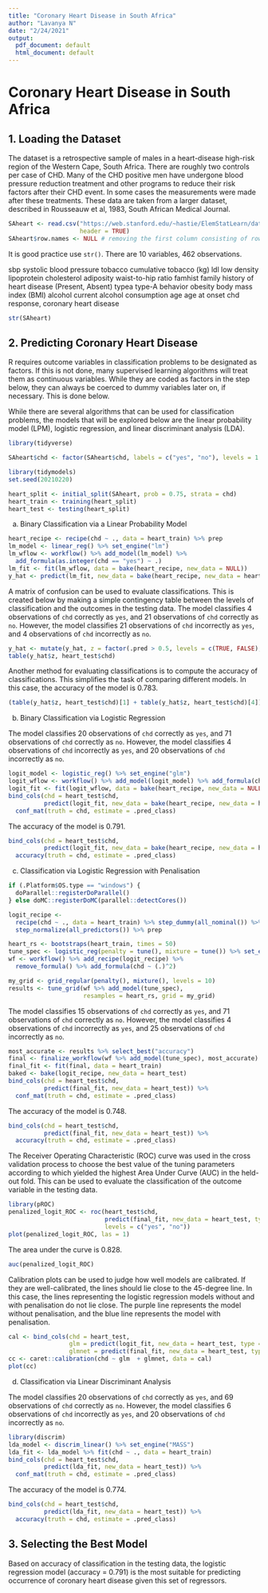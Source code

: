 ---
title: "Coronary Heart Disease in South Africa"
author: "Lavanya N"
date: "2/24/2021"
output:
  pdf_document: default
  html_document: default
---

# Coronary Heart Disease in South Africa

## 1. Loading the Dataset

The dataset is a retrospective sample of males in a heart-disease high-risk region of the Western Cape,
South Africa. There are roughly two controls per case of CHD. Many of the CHD positive men have undergone blood pressure reduction treatment and other programs to reduce their risk factors after their CHD event. In some cases the measurements were made after these treatments. These data are taken from a larger dataset, described in  Rousseauw et al, 1983, South African Medical Journal. 

```{r}
SAheart <- read.csv("https://web.stanford.edu/~hastie/ElemStatLearn/datasets/SAheart.data",
                    header = TRUE)
SAheart$row.names <- NULL # removing the first column consisting of row indices as it is unnecessary
```

It is good practice use `str()`. There are 10 variables, 462 observations.

sbp		        systolic blood pressure
tobacco		    cumulative tobacco (kg)
ldl		        low density lipoprotein cholesterol
adiposity     waist-to-hip ratio
famhist		    family history of heart disease (Present, Absent)
typea		      type-A behavior
obesity       body mass index (BMI)
alcohol		    current alcohol consumption
age		        age at onset
chd		        response, coronary heart disease

```{r}
str(SAheart)
```
## 2. Predicting Coronary Heart Disease

R requires outcome variables in classification problems to be designated as factors. If this is not done, many supervised learning algorithms will treat them as continuous variables. While they are coded as factors in the step below, they can always be coerced to dummy variables later on, if necessary. This is done below.

While there are several algorithms that can be used for classification problems, the models that will be explored below are the linear probability model (LPM), logistic regression, and linear discriminant analysis (LDA).

```{r}
library(tidyverse)
```

```{r}
SAheart$chd <- factor(SAheart$chd, labels = c("yes", "no"), levels = 1:0) # designating outcome variable as a factor
```

```{r}
library(tidymodels)
set.seed(20210220)

heart_split <- initial_split(SAheart, prob = 0.75, strata = chd)
heart_train <- training(heart_split)
heart_test <- testing(heart_split)
```

a. Binary Classification via a Linear Probability Model

```{r}
heart_recipe <- recipe(chd ~ ., data = heart_train) %>% prep
lm_model <- linear_reg() %>% set_engine("lm")
lm_wflow <- workflow() %>% add_model(lm_model) %>% 
  add_formula(as.integer(chd == "yes") ~ .)
lm_fit <- fit(lm_wflow, data = bake(heart_recipe, new_data = NULL))
y_hat <- predict(lm_fit, new_data = bake(heart_recipe, new_data = heart_test))
```

A matrix of confusion can be used to evaluate classifications. This is created below by making a simple contingency table between the levels of classification and the outcomes in the testing data. The model classifies 4 observations of `chd` correctly as `yes`, and 21 observations of `chd` correctly as `no`. However, the model classifies 21 observations of `chd` incorrectly as `yes`, and 4 observations of `chd` incorrectly as `no`.

```{r}
y_hat <- mutate(y_hat, z = factor(.pred > 0.5, levels = c(TRUE, FALSE), labels = c("yes", "no")))
table(y_hat$z, heart_test$chd)
```

Another method for evaluating classifications is to compute the accuracy of classifications. This simplifies the task of comparing different models. In this case, the accuracy of the model is 0.783.

```{r}
(table(y_hat$z, heart_test$chd)[1] + table(y_hat$z, heart_test$chd)[4])/(table(y_hat$z, heart_test$chd)[1] + table(y_hat$z, heart_test$chd)[2] + table(y_hat$z, heart_test$chd)[3] + table(y_hat$z, heart_test$chd)[4])
```

b. Binary Classification via Logistic Regression

The model classifies 20 observations of `chd` correctly as `yes`, and 71 observations of `chd` correctly as `no`. However, the model classifies 4 observations of `chd` incorrectly as `yes`, and 20 observations of `chd` incorrectly as `no`.

```{r}
logit_model <- logistic_reg() %>% set_engine("glm")
logit_wflow <- workflow() %>% add_model(logit_model) %>% add_formula(chd ~ .)
logit_fit <- fit(logit_wflow, data = bake(heart_recipe, new_data = NULL))
bind_cols(chd = heart_test$chd,
          predict(logit_fit, new_data = bake(heart_recipe, new_data = heart_test))) %>%
  conf_mat(truth = chd, estimate = .pred_class)
```

The accuracy of the model is 0.791.

```{r}
bind_cols(chd = heart_test$chd,
          predict(logit_fit, new_data = bake(heart_recipe, new_data = heart_test))) %>%
  accuracy(truth = chd, estimate = .pred_class)
```

c. Classification via Logistic Regression with Penalisation

```{r}
if (.Platform$OS.type == "windows") {
  doParallel::registerDoParallel()
} else doMC::registerDoMC(parallel::detectCores())
```

```{r}
logit_recipe <- 
  recipe(chd ~ ., data = heart_train) %>% step_dummy(all_nominal()) %>%
  step_normalize(all_predictors()) %>% prep

heart_rs <- bootstraps(heart_train, times = 50)
tune_spec <- logistic_reg(penalty = tune(), mixture = tune()) %>% set_engine("glmnet")
wf <- workflow() %>% add_recipe(logit_recipe) %>% 
  remove_formula() %>% add_formula(chd ~ (.)^2)
```

```{r}
my_grid <- grid_regular(penalty(), mixture(), levels = 10)
results <- tune_grid(wf %>% add_model(tune_spec), 
                     resamples = heart_rs, grid = my_grid)
```

The model classifies 15 observations of `chd` correctly as `yes`, and 71 observations of `chd` correctly as `no`. However, the model classifies 4 observations of `chd` incorrectly as `yes`, and 25 observations of `chd` incorrectly as `no`.

```{r}
most_accurate <- results %>% select_best("accuracy")
final <- finalize_workflow(wf %>% add_model(tune_spec), most_accurate)
final_fit <- fit(final, data = heart_train)
baked <- bake(logit_recipe, new_data = heart_test)
bind_cols(chd = heart_test$chd, 
          predict(final_fit, new_data = heart_test)) %>% 
  conf_mat(truth = chd, estimate = .pred_class)
```

The accuracy of the model is 0.748.

```{r}
bind_cols(chd = heart_test$chd, 
          predict(final_fit, new_data = heart_test)) %>% 
  accuracy(truth = chd, estimate = .pred_class)
```

The Receiver Operating Characteristic (ROC) curve was used in the cross validation process to choose the best value of the tuning parameters according to which yielded the highest Area Under Curve (AUC) in the held-out fold. This can be used to evaluate the classification of the outcome variable in the testing data.

```{r}
library(pROC)
penalized_logit_ROC <- roc(heart_test$chd,
                           predict(final_fit, new_data = heart_test, type = "prob")$.pred_yes,
                           levels = c("yes", "no"))
plot(penalized_logit_ROC, las = 1)
```

The area under the curve is 0.828.

```{r}
auc(penalized_logit_ROC)
```

Calibration plots can be used to judge how well models are calibrated. If they are well-calibrated, the lines should lie close to the 45-degree line. In this case, the lines representing the logistic regression models without and with penalisation do not lie close. The purple line represents the model without penalisation, and the blue line represents the model with penalisation.

```{r}
cal <- bind_cols(chd = heart_test,
                 glm = predict(logit_fit, new_data = heart_test, type = "prob")$.pred_yes,
                 glmnet = predict(final_fit, new_data = heart_test, type = "prob")$.pred_yes)
cc <- caret::calibration(chd ~ glm  + glmnet, data = cal)
plot(cc)
```

d. Classification via Linear Discriminant Analysis

The model classifies 20 observations of `chd` correctly as `yes`, and 69 observations of `chd` correctly as `no`. However, the model classifies 6 observations of `chd` incorrectly as `yes`, and 20 observations of `chd` incorrectly as `no`.

```{r}
library(discrim)
lda_model <- discrim_linear() %>% set_engine("MASS")
lda_fit <- lda_model %>% fit(chd ~ ., data = heart_train)
bind_cols(chd = heart_test$chd,
          predict(lda_fit, new_data = heart_test)) %>%
  conf_mat(truth = chd, estimate = .pred_class)
```

The accuracy of the model is 0.774.

```{r}
bind_cols(chd = heart_test$chd,
          predict(lda_fit, new_data = heart_test)) %>%
  accuracy(truth = chd, estimate = .pred_class)
```

## 3. Selecting the Best Model

Based on accuracy of classification in the testing data, the logistic regression model (accuracy = 0.791) is the most suitable for predicting occurrence of coronary heart disease given this set of regressors.